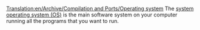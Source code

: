 [[Translation:en/Archive/Compilation and Ports/Operating system]]
The [https://www.wikipedia.org/wiki/en:Operating system operating system (OS)] is the main software system on your computer running all the programs that you want to run.